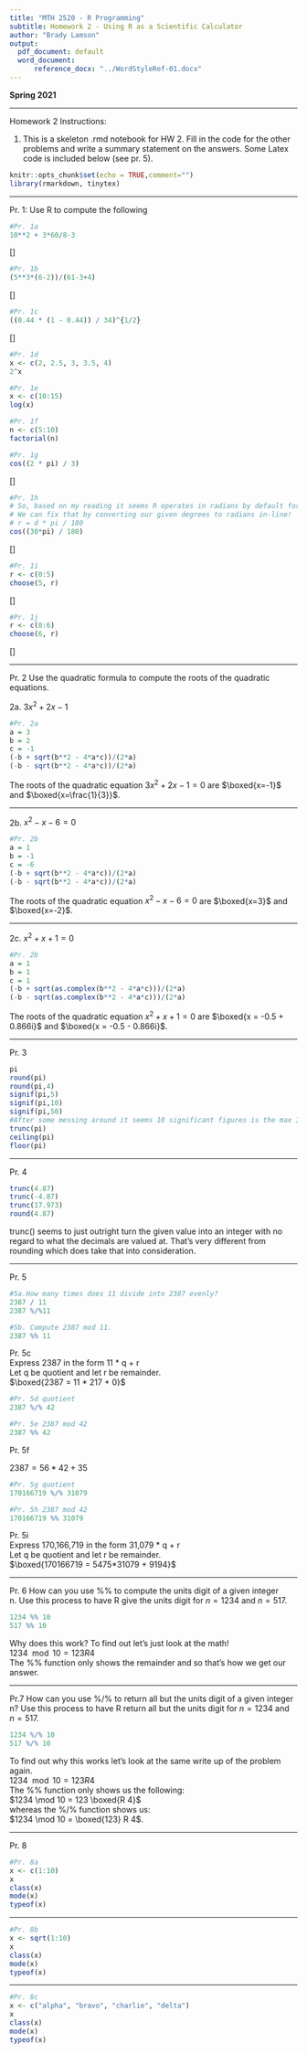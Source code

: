 ```yaml
---
title: "MTH 2520 - R Programming"
subtitle: Homework 2 - Using R as a Scientific Calculator
author: "Brady Lamson"
output:
  pdf_document: default
  word_document: 
      reference_docx: "../WordStyleRef-01.docx"
---
```


**Spring 2021**

***

Homework 2 Instructions:

1. This is a skeleton .rmd notebook for HW 2. Fill in the code for the 
other problems and write a summary statement on the answers. Some 
Latex code is included below (see pr. 5).


```r

knitr::opts_chunk$set(echo = TRUE,comment="")
library(rmarkdown, tinytex)

```

***
Pr. 1: Use R to compute the following

```r
#Pr. 1a
10**2 + 3*60/8-3
```
\[\boxed{10^2 + \frac{3*60}{8} - 3 = 119.5}\]


```r
#Pr. 1b
(5**3*(6-2))/(61-3+4)
```
\[\boxed{\frac{5^3 * (6 - 2)}{61 -3 + 4} = 8.06}\]


```r
#Pr. 1c
((0.44 * (1 - 0.44)) / 34)^{1/2}
```
\[\boxed{\left( \frac{0.44 * (1 - 0.44)}{34} \right) ^{1/2}}\]


```r
#Pr. 1d
x <- c(2, 2.5, 3, 3.5, 4)
2^x
```
\begin{center}
\begin{tabular}{ |c|c| } 
 \hline
  x & $x^2$ \\ [0.5ex] 
 \hline\hline
 2 & 4.0 \\ 
 2.5 & 5.65 \\ 
 3 & 8.00 \\
 3.5 & 11.3 \\
 4 & 16.00 \\
 \hline
\end{tabular}
\end{center}

```r
#Pr. 1e
x <- c(10:15)
log(x)
```
\begin{center}
\begin{tabular}{ |c|c| } 
 \hline
  x & $ln(x)$ \\ [0.5ex] 
 \hline\hline
 10 & 2.30 \\ 
 11 & 2.40 \\ 
 12 & 2.48 \\
 13 & 2.56 \\
 14 & 2.64 \\
 15 & 2.71 \\
 \hline
\end{tabular}
\end{center}


```r
#Pr. 1f
n <- c(5:10)
factorial(n)
```
\begin{center}
\begin{tabular}{ |c|c| } 
 \hline
  n & n! \\ [0.5ex] 
 \hline\hline
 5 & 120 \\ 
 6 & 720 \\ 
 7 & 5040 \\
 8 & 40320 \\
 9 & 362880 \\
 10 & 3628800 \\
 \hline
\end{tabular}
\end{center}



```r
#Pr. 1g
cos((2 * pi) / 3)
```
\[\boxed{cos\frac{2\pi}{3} = -0.5}\]


```r
#Pr. 1h
# So, based on my reading it seems R operates in radians by default for stuff like cos.
# We can fix that by converting our given degrees to radians in-line!
# r = d * pi / 180
cos((30*pi) / 180)
```
\[\boxed{cos(30^{\circ}) = 0.866}\]


```r
#Pr. 1i
r <- c(0:5)
choose(5, r)
```
\[\frac{n!}{r! (n - r)!}\]
\centerline{Where $n$ is the number of things to choose from (5), and we choose $r$ of them.}
\begin{center}
\begin{tabular}{ |c|c| } 
 \hline
  r & x \\ [0.5ex] 
 \hline\hline
 0 & 1 \\ 
 1 & 5 \\ 
 2 & 10 \\
 3 & 10 \\
 4 & 5 \\
 5 & 1 \\
 \hline
\end{tabular}
\end{center}


```r
#Pr. 1j
r <- c(0:6)
choose(6, r)
```
\[\frac{n!}{r! (n - r)!}\]
\begin{center}
\begin{tabular}{ |c|c| } 
 \hline
  r & x \\ [0.5ex] 
 \hline\hline
 0 & 1 \\ 
 1 & 6 \\ 
 2 & 15 \\
 3 & 20 \\
 4 & 15 \\
 5 & 6 \\
 6 & 1 \\
 \hline
\end{tabular}
\end{center}

***
Pr. 2 Use the quadratic formula to compute the roots of the quadratic equations.

2a.
$3x^2 +2x - 1$
```r
#Pr. 2a
a = 3
b = 2
c = -1
(-b + sqrt(b**2 - 4*a*c))/(2*a)
(-b - sqrt(b**2 - 4*a*c))/(2*a)
```
The roots of the quadratic equation $3x^2+2x-1=0$ are $\boxed{x=-1}$ and $\boxed{x=\frac{1}{3}}$.

***

2b. 
$x^2 - x - 6 = 0$
```r
#Pr. 2b
a = 1
b = -1
c = -6
(-b + sqrt(b**2 - 4*a*c))/(2*a)
(-b - sqrt(b**2 - 4*a*c))/(2*a)
```
The roots of the quadratic equation $x^2-x-6=0$ are $\boxed{x=3}$ and $\boxed{x=-2}$.

***

2c.
$x^2 + x + 1 = 0$
```r
#Pr. 2b
a = 1
b = 1
c = 1
(-b + sqrt(as.complex(b**2 - 4*a*c)))/(2*a)
(-b - sqrt(as.complex(b**2 - 4*a*c)))/(2*a)

```
The roots of the quadratic equation $x^2+x+1=0$ are $\boxed{x = -0.5 + 0.866i}$ and $\boxed{x = -0.5 - 0.866i}$.

***
Pr. 3

```r
pi
round(pi)
round(pi,4)
signif(pi,5)
signif(pi,10)
signif(pi,50)
#After some messing around it seems 10 significant figures is the max I'm able to get out of this.
trunc(pi)
ceiling(pi)
floor(pi)
```

***
Pr. 4

```r
trunc(4.87)
trunc(-4.87)
trunc(17.973)
round(4.87)
```
trunc() seems to just outright turn the given value into an integer with no regard to what the decimals are valued at. That's very different from rounding which does take that into consideration. 

***
Pr. 5

```r
#5a.How many times does 11 divide into 2387 evenly?
2387 / 11
2387 %/%11

#5b. Compute 2387 mod 11.
2387 %% 11
```


Pr. 5c  
Express 2387 in the form 11 * q + r  
Let q be quotient and let r be remainder.  
$\boxed{2387 = 11 * 217 + 0}$


```r
#Pr. 5d quotient
2387 %/% 42

#Pr. 5e 2387 mod 42
2387 %% 42

```


Pr. 5f 

$2387 = 56*42 +35$


```r
#Pr. 5g quotient
170166719 %/% 31079

#Pr. 5h 2387 mod 42
170166719 %% 31079

```

Pr. 5i  
Express 170,166,719 in the form 31,079 * q + r  
Let q be quotient and let r be remainder.  
$\boxed{170166719 = 5475*31079 + 9194}$


***
Pr. 6 How can you use %% to compute the units digit of a given integer n. Use this process to have R give the units digit for $n = 1234$ and $n = 517$.

```r
1234 %% 10
517 %% 10
```
Why does this work? To find out let's just look at the math!  
$1234 \mod 10 = 123 R 4$  
The %% function only shows the remainder and so that's how we get our answer. 


***
Pr.7 How can you use %/% to return all but the units digit of a given integer n? Use this process to have R return all but the units digit for $n = 1234$ and $n = 517$.

```r
1234 %/% 10
517 %/% 10
```
To find out why this works let's look at the same write up of the problem again.  
$1234 \mod 10 = 123 R 4$  
The %% function only shows us the following:  
$1234 \mod 10 = 123 \boxed{R 4}$  
whereas the %/% function shows us:  
$1234 \mod 10 = \boxed{123} R 4$. 



***
Pr. 8 

```r
#Pr. 8a
x <- c(1:10)
x
class(x)
mode(x)
typeof(x)

```

***
```r
#Pr. 8b
x <- sqrt(1:10)
x
class(x)
mode(x)
typeof(x)
```

***
```r
#Pr. 8c
x <- c("alpha", "bravo", "charlie", "delta")
x
class(x)
mode(x)
typeof(x)
```